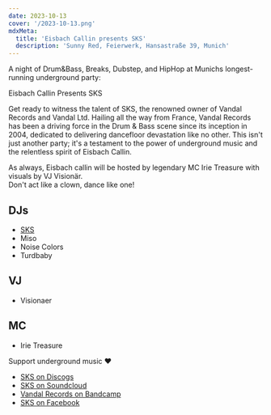 ```yaml
---
date: 2023-10-13
cover: '/2023-10-13.png'
mdxMeta:
  title: 'Eisbach Callin presents SKS'
  description: 'Sunny Red, Feierwerk, Hansastraße 39, Munich'
---
```


A night of Drum&Bass, Breaks, Dubstep, and HipHop at Munichs longest-running underground party:

Eisbach Callin Presents SKS

Get ready to witness the talent of SKS, the renowned owner of Vandal Records and Vandal Ltd. Hailing all the way from France, Vandal Records has been a driving force in the Drum & Bass scene since its inception in 2004, dedicated to delivering dancefloor devastation like no other. This isn't just another party; it's a testament to the power of underground music and the relentless spirit of Eisbach Callin.

As always, Eisbach callin will be hosted by legendary MC Irie Treasure with visuals by VJ Visionär.  
Don't act like a clown, dance like one!

## DJs

- [SKS](https://soundcloud.com/sksvandal)
- Miso
- Noise Colors
- Turdbaby

## VJ

- Visionaer

## MC

- Irie Treasure

Support underground music ❤️

- [SKS on Discogs](https://www.discogs.com/artist/279501-DJ-Sks)
- [SKS on Soundcloud](https://soundcloud.com/sksvandal)
- [Vandal Records on Bandcamp](https://vandalrecords.bandcamp.com/)
- [SKS on Facebook](https://www.facebook.com/SKSVandal)
